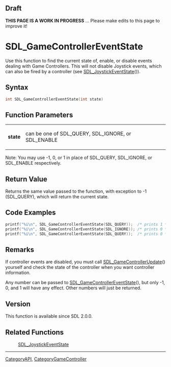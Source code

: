 == Draft ==

'''THIS PAGE IS A WORK IN PROGRESS''' ... Please make edits to this page to improve it!


<!-- #*^*^*^*^*See https://wiki.libsdl.org/SGFunctions for details on editing this page*^*^*^*^* -->


= SDL_GameControllerEventState =
Use this function to find the current state of, enable, or disable events dealing with Game Controllers. This will not disable Joystick events, which can also be fired by a controller (see [[SDL_JoystickEventState]]()).




== Syntax ==
<syntaxhighlight lang='c++'>
int SDL_GameControllerEventState(int state)
</syntaxhighlight>


== Function Parameters ==
{|
|'''state'''
|can be one of SDL_QUERY, SDL_IGNORE, or SDL_ENABLE
|}
Note: You may use -1, 0, or 1 in place of SDL_QUERY, SDL_IGNORE, or SDL_ENABLE respectively.


== Return Value ==
Returns the same value passed to the function, with exception to -1 (SDL_QUERY), which will return the current state.

== Code Examples ==
<syntaxhighlight lang='c++'>
printf("%i\n", SDL_GameControllerEventState(SDL_QUERY));  /* prints 1 */
printf("%i\n", SDL_GameControllerEventState(SDL_IGNORE)); /* prints 0 */
printf("%i\n", SDL_GameControllerEventState(SDL_QUERY));  /* prints 0 */
</syntaxhighlight>

== Remarks ==
If controller events are disabled, you must call [[SDL_GameControllerUpdate]]() yourself and check the state of the controller when you want controller information.

Any number can be passed to [[SDL_GameControllerEventState]](), but only -1, 0, and 1 will have any effect. Other numbers will just be returned.


== Version ==
This function is available since SDL 2.0.0.


== Related Functions ==
:[[SDL_JoystickEventState]]

----
[[CategoryAPI]], [[CategoryGameController]]
